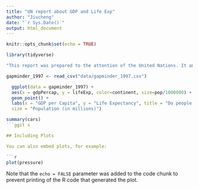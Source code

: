 ```yaml
---
title: "UN report about GDP and Life Exp"
author: "Jiucheng"
date: "`r Sys.Date()`"
output: html_document
---
```


```r
knitr::opts_chunk$set(echo = TRUE)
```
```r
library(tidyverse)
```
```r
"This report was prepared to the attention of the United Nations. It analyzes the relationship between a country's GDP, its life expectancy and CO2 emissions. Our goal is to determine to what degree a country’s economic strength or weakness may be related to its public health status and impact on climate pollution. We hypothesize that both life expectancy and CO2 emissions increase with a country's GDP."
```

```r
gapminder_1997 <- read_csv("data/gapminder_1997.csv")
```
```r
  ggplot(data = gapminder_1997) +
  aes(x = gdpPercap, y = lifeExp, color=continent, size=pop/1000000) +
  geom_point() +
  labs(x = "GDP per Capita", y = "Life Expectancy", title = "Do people in richer countries live longer?", 
  size = "Population (in millions)")
```









```r
summary(cars)
```ggit s

## Including Plots

You can also embed plots, for example:

```r
plot(pressure)
```

Note that the `echo = FALSE` parameter was added to the code chunk to prevent printing of the R code that generated the plot.
